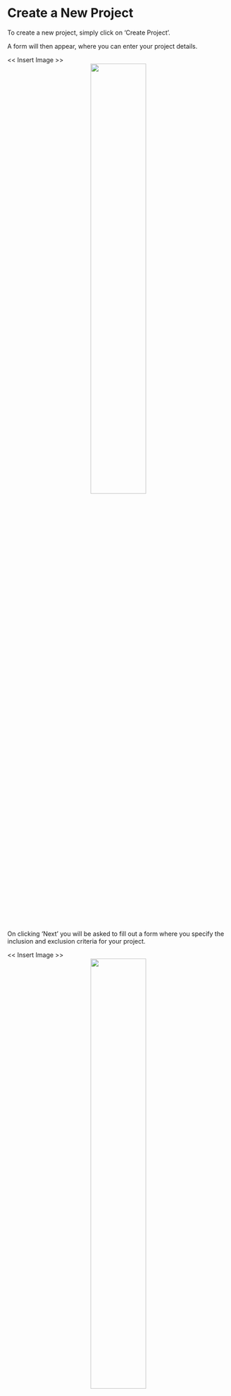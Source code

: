 # Create a New Project {#createProject}

To create a new project, simply click on ‘Create Project’.


A form will then appear, where you can enter your project details.

<< Insert Image >> 
<center>
![](figs/evidence-triangle.png){#id .class width=50% height=50%}
</center>


On clicking ‘Next’ you will be asked to fill out a form where you specify the inclusion and exclusion criteria for your project.

<< Insert Image >> 
<center>
![](figs/evidence-triangle.png){#id .class width=50% height=50%}
</center>

Click ‘Create’ to finish creating the project.